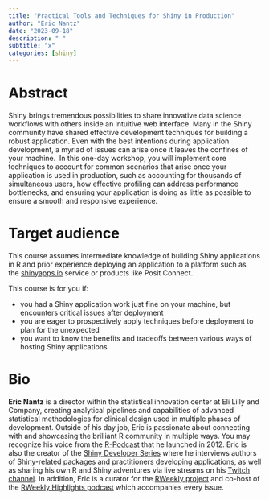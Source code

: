 ```yaml
---
title: "Practical Tools and Techniques for Shiny in Production"
author: "Eric Nantz"
date: "2023-09-18"
description: " "
subtitle: "x"
categories: [shiny]
---
```


# Abstract

Shiny brings tremendous possibilities to share innovative data science workflows with others inside an intuitive web interface.
Many in the Shiny community have shared effective development techniques for building a robust application.
Even with the best intentions during application development, a myriad of issues can arise once it leaves the confines of your machine. 
In this one-day workshop, you will implement core techniques to account for common scenarios that arise once your application is used in production, such as accounting for thousands of simultaneous users, how effective profiling can address performance bottlenecks, and ensuring your application is doing as little as possible to ensure a smooth and responsive experience.
 

# Target audience

This course assumes intermediate knowledge of building Shiny applications in R and prior experience deploying an application to a platform such as the [shinyapps.io](https://www.google.com/url?q=http://shinyapps.io&source=gmail-imap&ust=1675909279000000&usg=AOvVaw16Rb7h20MkEcMyfHS3Xlot) service or products like Posit Connect.

This course is for you if:

-   you had a Shiny application work just fine on your machine, but encounters critical issues after deployment
-   you are eager to prospectively apply techniques before deployment to plan for the unexpected
-   you want to know the benefits and tradeoffs between various ways of hosting Shiny applications

# Bio

**Eric Nantz** is a director within the statistical innovation center at Eli Lilly and Company, creating analytical pipelines and capabilities of advanced statistical methodologies for clinical design used in multiple phases of development.
Outside of his day job, Eric is passionate about connecting with and showcasing the brilliant R community in multiple ways.
You may recognize his voice from the [R-Podcast](https://r-podcast.org) that he launched in 2012.
Eric is also the creator of the [Shiny Developer Series](https://shinydevseries.com) where he interviews authors of Shiny-related packages and practitioners developing applications, as well as sharing his own R and Shiny adventures via live streams on his [Twitch channel](https://twitch.tv/rpodcast).
In addition, Eric is a curator for the [RWeekly project](https://rweekly.org) and co-host of the [RWeekly Highlights podcast](https://rweekly.fireside.fm) which accompanies every issue.
